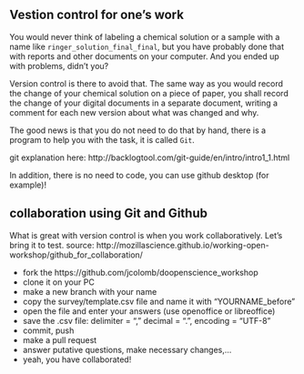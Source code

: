 Vestion control for one's work
------------

You would never think of labeling a chemical solution or a sample with a name like `ringer_solution_final_final`, but you have probably done that with reports and other documents on your computer. And you ended up with problems, didn't you?

Version control is there to avoid that. The same way as you would record the change of your chemical solution on a piece of paper, you shall record the change of your digital documents in a separate document, writing a comment for each new version about what was changed and why. 

The good news is that you do not need to do that by hand, there is a program to help you with the task, it is called `Git`.

git explanation here:
http://backlogtool.com/git-guide/en/intro/intro1_1.html

In addition, there is no need to code, you can use github desktop (for example)!



collaboration using Git and Github
------------

What is great with version control is when you work collaboratively. Let's bring it to test.
source: http://mozillascience.github.io/working-open-workshop/github_for_collaboration/

- fork the https://github.com/jcolomb/doopenscience_workshop
- clone it on your PC
- make a new branch with your name
- copy the survey/template.csv file and name it with "YOURNAME_before"
- open the file and enter your answers (use openoffice or libreoffice)
- save the .csv file: delimiter = "," decimal = ".", encoding = "UTF-8"
- commit, push
- make a pull request
- answer putative questions, make necessary changes,...
- yeah, you have collaborated!
